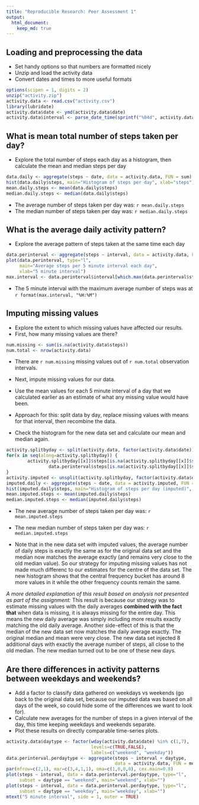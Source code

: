 ```yaml
---
title: "Reproducible Research: Peer Assessment 1"
output: 
  html_document:
    keep_md: true
---
```



## Loading and preprocessing the data
* Set handy options so that numbers are formatted nicely
* Unzip and load the activity data
* Convert dates and times to more useful formats
``` r
options(scipen = 1, digits = 2)
unzip("activity.zip")
activity.data <- read.csv("activity.csv")
library(lubridate)
activity.data$date <- ymd(activity.data$date)
activity.data$interval <- parse_date_time(sprintf("%04d", activity.data$interval), "H!M!")
```


## What is mean total number of steps taken per day?
* Explore the total number of steps each day as a histogram, then calculate the mean and median steps per day
``` r
data.daily <- aggregate(steps ~ date, data = activity.data, FUN = sum)
hist(data.daily$steps, main="Histogram of steps per day", xlab="steps")
mean.daily.steps <- mean(data.daily$steps)
median.daily.steps <- median(data.daily$steps)
```
* The average number of steps taken per day was: `r mean.daily.steps`
* The median number of steps taken per day was: `r median.daily.steps`

## What is the average daily activity pattern?
* Explore the average pattern of steps taken at the same time each day
``` r
data.perinterval <- aggregate(steps ~ interval, data = activity.data, FUN = mean)
plot(data.perinterval, type="l",
     main="Average steps per 5 minute interval each day", 
     xlab="5 minute interval")
max.interval <- data.perinterval$interval[which.max(data.perinterval$steps)]
```

* The 5 minute interval with the maximum average number of steps was at `r format(max.interval, "%H:%M")`


## Imputing missing values
* Explore the extent to which missing values have affected our results.
* First, how many missing values are there?
``` r
num.missing <- sum(is.na(activity.data$steps))
num.total <- nrow(activity.data)
```
* There are `r num.missing` missing values out of `r num.total` observation intervals.

* Next, impute missing values for our data. 
* Use the mean values for each 5 minute interval of a day that we calculated earlier as an estimate of what any missing value would have been.
* Approach for this: split data by day, replace missing values with means for that interval, then recombine the data.
* Check the histogram for the new data set and calculate our mean and median again.

``` r
activity.splitbyday <- split(activity.data, factor(activity.data$date))
for(x in seq(along=activity.splitbyday)) {
        activity.splitbyday[[x]]$steps[is.na(activity.splitbyday[[x]]$steps)] <- 
                data.perinterval$steps[is.na(activity.splitbyday[[x]]$steps)]
}
activity.imputed <- unsplit(activity.splitbyday, factor(activity.data$date))
imputed.daily <- aggregate(steps ~ date, data = activity.imputed, FUN = sum)
hist(imputed.daily$steps, main="Histogram of steps per day (imputed)", xlab="steps")
mean.imputed.steps <- mean(imputed.daily$steps)
median.imputed.steps <- median(imputed.daily$steps)
```
* The new average number of steps taken per day was: `r mean.imputed.steps`
* The new median number of steps taken per day was: `r median.imputed.steps`

* Note that in the new data set with imputed values, the average number of daily steps is exactly the same as for the original data set and the median now matches the average exactly (and remains very close to the old median value). So our strategy for imputing missing values has not made much differenc to our estimates for the centre of the data set. The new histogram shows that the central frequency bucket has around 8 more values in it while the other frequency counts remain the same. 

_A more detailed explanation of this result based on analysis not presented as part of the assignment:_ 
This result is because our strategy was to estimate missing values with the daily averages __combined with the fact that__ when data is missing, it is always missing for the entire day. This means the new daily average was simply including more results exactly matching the old daily average. 
Another side-effect of this is that the median of the new data set now matches the daily average exactly. The original median and mean were very close. The new data set injected 8 additional days with exactly the average number of steps, all close to the old median. The new median turned out to be one of these new days.

## Are there differences in activity patterns between weekdays and weekends?
* Add a factor to classify data gathered on weekdays vs weekends (go back to the original data set, because our imputed data was based on all days of the week, so could hide some of the differences we want to look for).
* Calculate new averages for the number of steps in a given interval of the day, this time keeping weekdays and weekends separate.
* Plot these results on directly comparable time-series plots.

``` r
activity.data$daytype <- factor(wday(activity.data$date) %in% c(1,7), 
                                levels=c(TRUE,FALSE), 
                                labels=c("weekend", "weekday"))
data.perinterval.perdaytype <- aggregate(steps ~ interval + daytype, 
                                         data = activity.data, FUN = mean)
par(mfrow=c(2,1), mar=c(3,4,1,1), oma=c(1,0,0,0), cex.main=0.8)
plot(steps ~ interval, data = data.perinterval.perdaytype, type="l", 
     subset = daytype == "weekend", main="weekend", xlab="")
plot(steps ~ interval, data = data.perinterval.perdaytype, type="l", 
     subset = daytype == "weekday", main="weekday", xlab="")
mtext("5 minute interval", side = 1, outer = TRUE)
```

